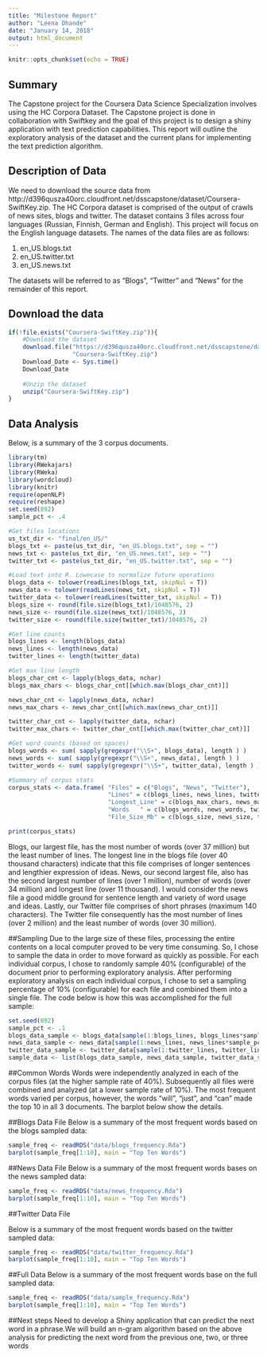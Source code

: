 ---
title: "Milestone Report"
author: "Leena Dhande"
date: "January 14, 2018"
output: html_document
---

```{r setup, include=FALSE}
knitr::opts_chunk$set(echo = TRUE)
```

## Summary

The Capstone project for the Coursera Data Science Specialization involves using the HC Corpora Dataset. The Capstone project is done in collaboration with Swiftkey and the goal of this project is to design a shiny application with text prediction capabilities. This report will outline the exploratory analysis of the dataset and the current plans for implementing the text prediction algorithm.

## Description of Data
We need to download the source data from http://d396qusza40orc.cloudfront.net/dsscapstone/dataset/Coursera-SwiftKey.zip. The HC Corpora dataset is comprised of the output of crawls of news sites, blogs and twitter. The dataset contains 3 files across four languages (Russian, Finnish, German and English). This project will focus on the English language datasets. The names of the data files are as follows:

1. en_US.blogs.txt
2. en_US.twitter.txt
3. en_US.news.txt

The datasets will be referred to as "Blogs", "Twitter" and "News" for the remainder of this report.

## Download the data
```{r download,include=TRUE}
if(!file.exists("Coursera-SwiftKey.zip")){
    #Download the dataset
    download.file("https://d396qusza40orc.cloudfront.net/dsscapstone/dataset/Coursera-SwiftKey.zip",
                  "Coursera-SwiftKey.zip")
    Download_Date <- Sys.time()
    Download_Date
    
    #Unzip the dataset
    unzip("Coursera-SwiftKey.zip")
}
```

## Data Analysis
Below, is a summary of the 3 corpus documents.

```{r data, include=FALSE,echo=TRUE}
library(tm)
library(RWekajars)
library(RWeka)
library(wordcloud)
library(knitr)
require(openNLP)
require(reshape)
set.seed(892)
sample_pct <- .4

#Get files locations
us_txt_dir <- "final/en_US/"
blogs_txt <- paste(us_txt_dir, "en_US.blogs.txt", sep = "")
news_txt <- paste(us_txt_dir, "en_US.news.txt", sep = "")
twitter_txt <- paste(us_txt_dir, "en_US.twitter.txt", sep = "")

#Load text into R. Lowecase to normalize future operations
blogs_data <- tolower(readLines(blogs_txt, skipNul = T))
news_data <- tolower(readLines(news_txt, skipNul = T))
twitter_data <- tolower(readLines(twitter_txt, skipNul = T))
blogs_size <- round(file.size(blogs_txt)/1048576, 2)
news_size <- round(file.size(news_txt)/1048576, 2)
twitter_size <- round(file.size(twitter_txt)/1048576, 2)

#Get line counts
blogs_lines <- length(blogs_data)
news_lines <- length(news_data)
twitter_lines <- length(twitter_data)

#Get max line length
blogs_char_cnt <- lapply(blogs_data, nchar)
blogs_max_chars <- blogs_char_cnt[[which.max(blogs_char_cnt)]]

news_char_cnt <- lapply(news_data, nchar)
news_max_chars <- news_char_cnt[[which.max(news_char_cnt)]]

twitter_char_cnt <- lapply(twitter_data, nchar)
twitter_max_chars <- twitter_char_cnt[[which.max(twitter_char_cnt)]]

#Get word counts (based on spaces)
blogs_words <- sum( sapply(gregexpr("\\S+", blogs_data), length ) )
news_words <- sum( sapply(gregexpr("\\S+", news_data), length ) )
twitter_words <- sum( sapply(gregexpr("\\S+", twitter_data), length ) )

#Summary of corpus stats
corpus_stats <- data.frame( "Files" = c("Blogs", "News", "Twitter"),
                            "Lines" = c(blogs_lines, news_lines, twitter_lines),
                            "Longest_Line" = c(blogs_max_chars, news_max_chars, twitter_max_chars),
                            "Words   " = c(blogs_words, news_words, twitter_words),
                            "File_Size_Mb" = c(blogs_size, news_size, twitter_size))

```
```{r data1,include=TRUE,echo=FALSE}
print(corpus_stats)

```
Blogs, our largest file, has the most number of words (over 37 million) but the least number of lines. The longest line in the blogs file (over 40 thousand characters) indicate that this file comprises of longer sentences and lengthier expression of ideas. News, our second largest file, also has the second largest number of lines (over 1 million), number of words (over 34 million) and longest line (over 11 thousand). I would consider the news file a good middle ground for sentence length and variety of word usage and ideas. Lastly, our Twitter file comprises of short phrases (maximum 140 characters). The Twitter file consequently has the most number of lines (over 2 million) and the least number of words (over 30 million).


##Sampling
Due to the large size of these files, processing the entire contents on a local computer proved to be very time consuming. So, I chose to sample the data in order to move forward as quickly as possible. For each individual corpus, I chose to randomly sample 40% (configurable) of the document prior to performing exploratory analysis. After performing exploratory analysis on each individual corpus, I chose to set a sampling percentage of 10% (configurable) for each file and combined them into a single file. The code below is how this was accomplished for the full sample:

```{r sampling,include=TRUE}
set.seed(892)
sample_pct <- .1
blogs_data_sample <- blogs_data[sample(1:blogs_lines, blogs_lines*sample_pct)]
news_data_sample <- news_data[sample(1:news_lines, news_lines*sample_pct)]
twitter_data_sample <- twitter_data[sample(1:twitter_lines, twitter_lines*sample_pct)]
sample_data <- list(blogs_data_sample, news_data_sample, twitter_data_sample)
```

##Common Words
Words were independently analyzed in each of the corpus files (at the higher sample rate of 40%). Subsequently all files were combined and analyzed (at a lower sample rate of 10%). The most frequent words varied per corpus, however, the words "will", "just", and "can" made the top 10 in all 3 documents. The barplot below show the details.

##Blogs Data File
Below is a summary of the most frequent words based on the blogs sampled data:

```{r blogsdata,echo = FALSE}
sample_freq <- readRDS("data/blogs_frequency.Rda")
barplot(sample_freq[1:10], main = "Top Ten Words")
```

##News Data File
Below is a summary of the most frequent words bases on the news sampled data:

```{r newsdata,echo = FALSE}
sample_freq <- readRDS("data/news_frequency.Rda")
barplot(sample_freq[1:10], main = "Top Ten Words")
```

##Twitter Data File

Below is a summary of the most frequent words based on the twitter sampled data:

```{r twitterdata,echo = FALSE}
sample_freq <- readRDS("data/twitter_frequency.Rda")
barplot(sample_freq[1:10], main = "Top Ten Words")
```

##Full Data
Below is a summary of the most frequent words base on the full sampled data:

```{r fulldata,echo = FALSE}
sample_freq <- readRDS("data/sample_frequency.Rda")
barplot(sample_freq[1:10], main = "Top Ten Words")
```

##Next steps
Need to develop a Shiny application that can predict the next word in a phrase.We will build an n-gram algorithm based on the above analysis for predicting the next word from the previous one, two, or three words